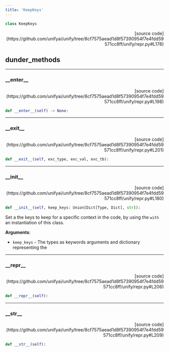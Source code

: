 ```yaml
---
title: 'KeepKeys'
---
```


```python
class KeepKeys
```

<p align="right">[source code](https://github.com/unifyai/unify/tree/8cf7575aead1d8f57390954f7e4fdd59571cc8ff/unify/repr.py#L178)</p>



## dunder_methods

---

### \_\_enter\_\_

<p align="right">[source code](https://github.com/unifyai/unify/tree/8cf7575aead1d8f57390954f7e4fdd59571cc8ff/unify/repr.py#L198)</p>

```python
def __enter__(self) -> None:
```



---

### \_\_exit\_\_

<p align="right">[source code](https://github.com/unifyai/unify/tree/8cf7575aead1d8f57390954f7e4fdd59571cc8ff/unify/repr.py#L201)</p>

```python
def __exit__(self, exc_type, exc_val, exc_tb):
```



---

### \_\_init\_\_

<p align="right">[source code](https://github.com/unifyai/unify/tree/8cf7575aead1d8f57390954f7e4fdd59571cc8ff/unify/repr.py#L180)</p>

```python
def __init__(self, keep_keys: Union[Dict[Type, Dict], str]):
```

Set a the keys to keep for a specific context in the code, by using the
`with` an instantiation of this class.

**Arguments**:

- `keep_keys` - The types as keywords arguments and dictionary representing the

---

### \_\_repr\_\_

<p align="right">[source code](https://github.com/unifyai/unify/tree/8cf7575aead1d8f57390954f7e4fdd59571cc8ff/unify/repr.py#L206)</p>

```python
def __repr__(self):
```



---

### \_\_str\_\_

<p align="right">[source code](https://github.com/unifyai/unify/tree/8cf7575aead1d8f57390954f7e4fdd59571cc8ff/unify/repr.py#L209)</p>

```python
def __str__(self):
```

